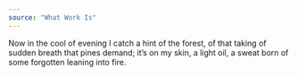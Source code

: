 ```yaml
---
source: "What Work Is"
---
```


Now in the cool of evening I catch a hint of the forest, of that taking of sudden breath that pines demand; it’s on my skin, a light oil, a sweat born of some forgotten leaning into fire.


